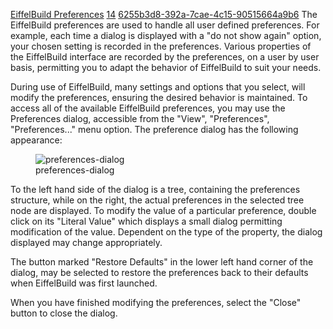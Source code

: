 [[Property:title|EiffelBuild Preferences]]
[[Property:weight|14]]
[[Property:uuid|6255b3d8-392a-7cae-4c15-90515664a9b6]]
The EiffelBuild preferences are used to handle all user defined preferences. For example, each time a dialog is displayed with a "do not show again" option, your chosen setting is recorded in the preferences. Various properties of the EiffelBuild interface are recorded by the preferences, on a user by user basis, permitting you to adapt the behavior of EiffelBuild to suit your needs.

During use of EiffelBuild, many settings and options that you select, will modify the preferences, ensuring the desired behavior is maintained. To access all of the available EiffelBuild preferences, you may use the Preferences dialog, accessible from the "View", "Preferences", "Preferences..." menu option. The preference dialog has the following appearance:

[[Image:preferences-dialog]]  

To the left hand side of the dialog is a tree, containing the preferences structure, while on the right, the actual preferences in the selected tree node are displayed. To modify the value of a particular preference, double click on its "Literal Value" which displays a small dialog permitting modification of the value. Dependent on the type of the property, the dialog displayed may change appropriately.

The button marked "Restore Defaults" in the lower left hand corner of the dialog, may be selected to restore the preferences back to their defaults when EiffelBuild was first launched.

When you have finished modifying the preferences, select the "Close" button to close the dialog.

{{note|The preferences are saved automatically by EiffelBuild, even if the open project is not saved, the preferences are saved whenever a property changes. }}

{{seealso|<br/>
[[EiffelBuild: General interface description|General interface description]]  <br/>
[[EiffelBuild Reference|EiffelBuild reference]]  }}




